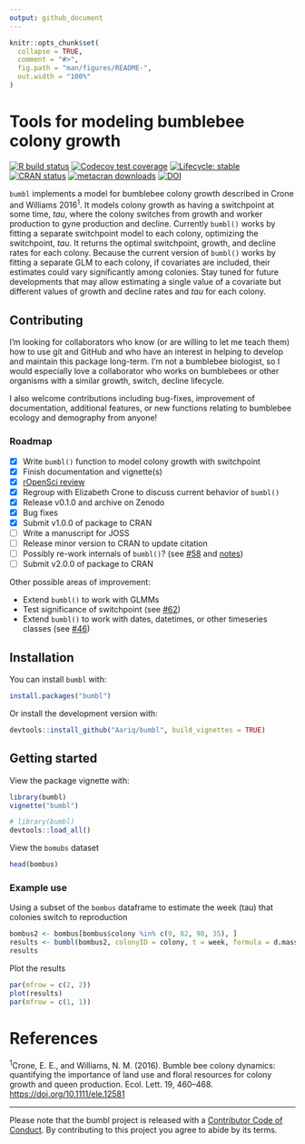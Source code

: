 ```yaml
---
output: github_document
---
```


<!-- README.md is generated from README.Rmd. Please edit that file -->

```r
knitr::opts_chunk$set(
  collapse = TRUE,
  comment = "#>",
  fig.path = "man/figures/README-",
  out.width = "100%"
)
```

# Tools for modeling bumblebee colony growth

<!-- badges: start -->

[![R build status](https://github.com/Aariq/bumbl/workflows/R-CMD-check/badge.svg)](https://github.com/Aariq/bumbl/actions) [![Codecov test coverage](https://codecov.io/gh/Aariq/bumbl/branch/master/graph/badge.svg)](https://codecov.io/gh/Aariq/bumbl?branch=master) [![Lifecycle: stable](https://img.shields.io/badge/lifecycle-stable-brightgreen.svg)](https://lifecycle.r-lib.org/articles/stages.html#stable) [![CRAN status](https://www.r-pkg.org/badges/version/bumbl)](https://CRAN.R-project.org/package=bumbl)
[![metacran downloads](https://cranlogs.r-pkg.org/badges/grand-total/bumbl)](https://cran.r-project.org/package=bumbl)
[![DOI](https://zenodo.org/badge/DOI/10.5281/zenodo.4545782.svg)](https://doi.org/10.5281/zenodo.4545782)

<!-- badges: end -->

`bumbl` implements a model for bumblebee colony growth described in Crone and Williams 2016^1^.
It models colony growth as having a switchpoint at some time, *tau*, where the colony switches from growth and worker production to gyne production and decline.
Currently `bumbl()` works by fitting a separate switchpoint model to each colony, optimizing the switchpoint, *tau*.
It returns the optimal switchpoint, growth, and decline rates for each colony.
Because the current version of `bumbl()` works by fitting a separate GLM to each colony, if covariates are included, their estimates could vary significantly among colonies.
Stay tuned for future developments that may allow estimating a single value of a covariate but different values of growth and decline rates and *tau* for each colony.

## Contributing

I'm looking for collaborators who know (or are willing to let me teach them) how to use git and GitHub and who have an interest in helping to develop and maintain this package long-term.
I'm not a bumblebee biologist, so I would especially love a collaborator who works on bumblebees or other organisms with a similar growth, switch, decline lifecycle.

I also welcome contributions including bug-fixes, improvement of documentation, additional features, or new functions relating to bumblebee ecology and demography from anyone!

### Roadmap

-   [x] Write `bumbl()` function to model colony growth with switchpoint
-   [x] Finish documentation and vignette(s)
-   [x] [rOpenSci review](<https://github.com/ropenscilabs/statistical-software-review/issues/2>)
-   [x] Regroup with Elizabeth Crone to discuss current behavior of `bumbl()`
-   [x] Release v0.1.0 and archive on Zenodo
-   [x] Bug fixes
-   [x] Submit v1.0.0 of package to CRAN
-   [ ] Write a manuscript for JOSS
-   [ ] Release minor version to CRAN to update citation
-   [ ] Possibly re-work internals of `bumbl()`? (see [\#58](https://github.com/Aariq/bumbl/issues/58) and [notes](https://github.com/Aariq/bumbl/blob/master/notes/single-model-rework-notes.Rmd))
-   [ ] Submit v2.0.0 of package to CRAN

Other possible areas of improvement:

-   Extend `bumbl()` to work with GLMMs
-   Test significance of switchpoint (see [\#62](https://github.com/Aariq/bumbl/issues/62))
-   Extend `bumbl()` to work with dates, datetimes, or other timeseries classes (see [\#46](https://github.com/Aariq/bumbl/issues/46))

## Installation

You can install `bumbl` with:

``` r
install.packages("bumbl")
```

Or install the development version with:

``` r
devtools::install_github("Aariq/bumbl", build_vignettes = TRUE)
```

## Getting started

View the package vignette with:

``` r
library(bumbl)
vignette("bumbl")
```

```r
# library(bumbl)
devtools::load_all()
```

View the `bomubs` dataset

```r
head(bombus)
```

### Example use

Using a subset of the `bombus` dataframe to estimate the week (tau) that colonies switch to reproduction

```r
bombus2 <- bombus[bombus$colony %in% c(9, 82, 98, 35), ]
results <- bumbl(bombus2, colonyID = colony, t = week, formula = d.mass ~ week)
results
```

Plot the results

```r
par(mfrow = c(2, 2))
plot(results)
par(mfrow = c(1, 1))
```

# References

^1^Crone, E.
E., and Williams, N. M.
(2016).
Bumble bee colony dynamics: quantifying the importance of land use and floral resources for colony growth and queen production.
Ecol.
Lett.
19, 460–468.
<https://doi.org/10.1111/ele.12581>

------------------------------------------------------------------------

Please note that the bumbl project is released with a [Contributor Code of Conduct](https://github.com/Aariq/bumbl/blob/master/CODE_OF_CONDUCT.md).
By contributing to this project you agree to abide by its terms.

